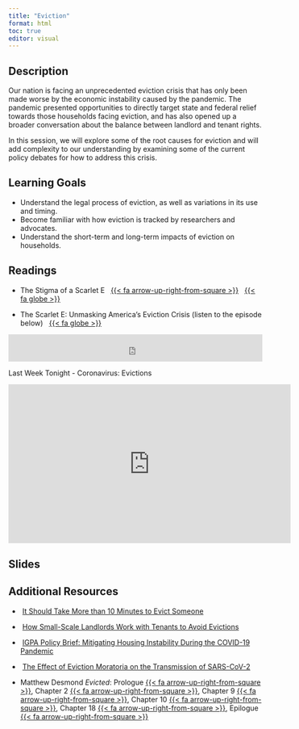 ```yaml
---
title: "Eviction"
format: html
toc: true
editor: visual
---
```


## Description

Our nation is facing an unprecedented eviction crisis that has only been made worse by the economic instability caused by the pandemic. The pandemic presented opportunities to directly target state and federal relief towards those households facing eviction, and has also opened up a broader conversation about the balance between landlord and tenant rights.

In this session, we will explore some of the root causes for eviction and will add complexity to our understanding by examining some of the current policy debates for how to address this crisis.

## Learning Goals

-   Understand the legal process of eviction, as well as variations in its use and timing.
-   Become familiar with how eviction is tracked by researchers and advocates.
-   Understand the short-term and long-term impacts of eviction on households.

## Readings

- The Stigma of a Scarlet E &nbsp; [{{< fa arrow-up-right-from-square >}}]() &nbsp; [{{< fa globe >}}](https://www.wnycstudios.org/podcasts/otm/scarlet-e-unmasking-americas-eviction-crisis)

- The Scarlet E: Unmasking America's Eviction Crisis (listen to the episode below) &nbsp; [{{< fa globe >}}](https://www.wnycstudios.org/podcasts/otm/articles/scarlet-e-unmasking-americas-eviction-crisis)

<iframe frameborder="0" src="https://www.wnyc.org/widgets/ondemand_player/otm/#file=/audio/json/940992/&amp;share=1" width="100%" height="54"></iframe>

Last Week Tonight - Coronavirus: Evictions

<iframe width="560" height="315" src="https://www.youtube-nocookie.com/embed/R652nwUcJRA" title="YouTube video player" frameborder="0" allow="accelerometer; autoplay; clipboard-write; encrypted-media; gyroscope; picture-in-picture; web-share" allowfullscreen>

</iframe>

## Slides

## Additional Resources

-    [It Should Take More than 10 Minutes to Evict Someone](https://www.nytimes.com/2022/01/13/opinion/housing-eviction.html)

-    [How Small-Scale Landlords Work with Tenants to Avoid Evictions](https://housingmatters.urban.org/research-summary/how-small-scale-landlords-work-tenants-avoid-evictions)

-    [IGPA Policy Brief: Mitigating Housing Instability During the COVID-19 Pandemic](https://igpa.uillinois.edu/sites/igpa.uillinois.edu/files/reports/PolicySpotlight_HousingInstability.pdf)

-    [The Effect of Eviction Moratoria on the Transmission of SARS-CoV-2](https://www.nature.com/articles/s41467-021-22521-5)

- Matthew Desmond *Evicted*: Prologue [{{< fa arrow-up-right-from-square >}}](https://uofi.box.com/s/x4kjatw5l97aikcxghnq519ptuonh6nw), Chapter 2 [{{< fa arrow-up-right-from-square >}}](https://uofi.box.com/s/szfssrl2he5m37e76wvb78pocmqgo7hm), Chapter 9 [{{< fa arrow-up-right-from-square >}}](https://uofi.box.com/s/xz6g4ly1nd0iv7qn28mw3s0n87cxc2sq), Chapter 10 [{{< fa arrow-up-right-from-square >}}](https://uofi.box.com/s/4mcai41n2wjpthhzcbudck2e76pvf8a6), Chapter 18 [{{< fa arrow-up-right-from-square >}}](https://uofi.box.com/s/c84up1g7qlri5jds3hghueeb31hm6mx4), Epilogue [{{< fa arrow-up-right-from-square >}}](https://uofi.box.com/s/0s6f50cmyw9zsqzrpx7ceuo432n36zne)
